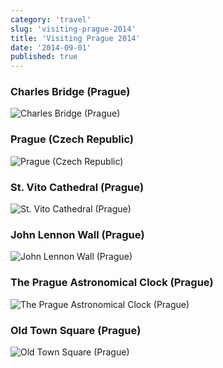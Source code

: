 ```yaml
---
category: 'travel'
slug: 'visiting-prague-2014'
title: 'Visiting Prague 2014'
date: '2014-09-01'
published: true
---
```


### Charles Bridge⁩ (⁨Prague⁩)

![Charles Bridge⁩ (⁨Prague⁩)](./images/charles-bridge⁩.jpeg)

### Prague⁩ (Czech Republic⁩)

![Prague⁩ (Czech Republic⁩)](./images/prague⁩.jpeg)

### St. Vito Cathedral (⁨Prague⁩)

![St. Vito Cathedral (⁨Prague⁩)](./images/vito-cathedral.jpeg)

### John Lennon Wall (⁨Prague⁩)

![John Lennon Wall (⁨Prague⁩)](./images/lennon-wall.jpeg)

### The Prague Astronomical Clock (⁨Prague⁩)

![The Prague Astronomical Clock (⁨Prague⁩)](./images/astronomical-clock.jpeg)

### Old Town Square⁩ (⁨Prague⁩)

![Old Town Square⁩ (⁨Prague⁩)](./images/old-town-square⁩.jpeg)
